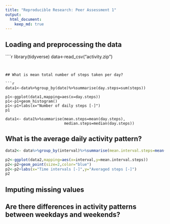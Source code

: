 ```yaml
---
title: "Reproducible Research: Peer Assessment 1"
output: 
  html_document:
    keep_md: true
---
```



## Loading and preprocessing the data

````r
library(tidyverse)
data<-read_csv("activity.zip")

```


## What is mean total number of steps taken per day?

```r
data1<-data%>%group_by(date)%>%summarise(day.steps=sum(steps))

p1<-ggplot(data1,mapping=aes(x=day.steps))
p1<-p1+geom_histogram()
p1<-p1+labs(x="Number of daily steps [-]")
p1

data1<- data1%>%summarise(mean.steps=mean(day.steps),
                          median.steps=median(day.steps))
```

## What is the average daily activity pattern?

```r
data2<- data%>%group_by(interval)%>%summarise(mean.interval.steps=mean(steps,na.rm=TRUE))

p2<-ggplot(data2,mapping=aes(x=interval,y=mean.interval.steps))
p2<-p2+geom_point(size=2,color="blue")
p2<-p2+labs(x="Time intervals [-]",y="Averaged steps [-]")
p2
```

          

## Imputing missing values



## Are there differences in activity patterns between weekdays and weekends?
